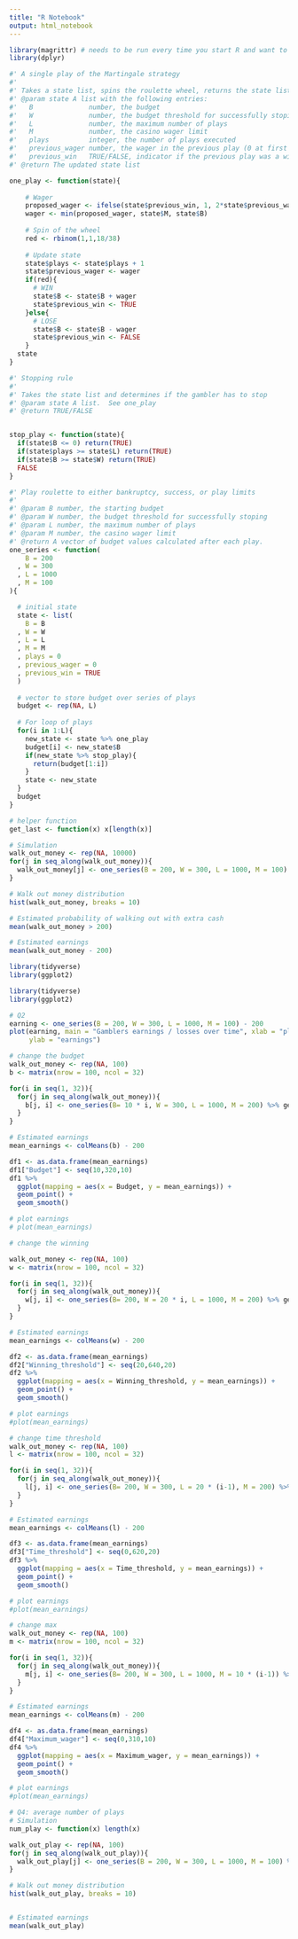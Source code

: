 ```yaml
---
title: "R Notebook"
output: html_notebook
---
```


```r
library(magrittr) # needs to be run every time you start R and want to use %>%
library(dplyr)
```

```r
#' A single play of the Martingale strategy
#'
#' Takes a state list, spins the roulette wheel, returns the state list with updated values (for example, budget, plays, etc)
#' @param state A list with the following entries: 
#'   B              number, the budget
#'   W              number, the budget threshold for successfully stoping
#'   L              number, the maximum number of plays 
#'   M              number, the casino wager limit
#'   plays          integer, the number of plays executed
#'   previous_wager number, the wager in the previous play (0 at first play)
#'   previous_win   TRUE/FALSE, indicator if the previous play was a win (TRUE at first play)
#' @return The updated state list
```



```r
one_play <- function(state){
  
    # Wager
    proposed_wager <- ifelse(state$previous_win, 1, 2*state$previous_wager)
    wager <- min(proposed_wager, state$M, state$B)
    
    # Spin of the wheel
    red <- rbinom(1,1,18/38)
    
    # Update state
    state$plays <- state$plays + 1
    state$previous_wager <- wager
    if(red){
      # WIN
      state$B <- state$B + wager
      state$previous_win <- TRUE
    }else{
      # LOSE
      state$B <- state$B - wager
      state$previous_win <- FALSE
    }
  state
}
```


```r
#' Stopping rule
#'
#' Takes the state list and determines if the gambler has to stop
#' @param state A list.  See one_play
#' @return TRUE/FALSE


stop_play <- function(state){
  if(state$B <= 0) return(TRUE)
  if(state$plays >= state$L) return(TRUE)
  if(state$B >= state$W) return(TRUE)
  FALSE
}
```


```r
#' Play roulette to either bankruptcy, success, or play limits
#'
#' @param B number, the starting budget
#' @param W number, the budget threshold for successfully stoping
#' @param L number, the maximum number of plays 
#' @param M number, the casino wager limit
#' @return A vector of budget values calculated after each play.
one_series <- function(
    B = 200
  , W = 300
  , L = 1000
  , M = 100
){

  # initial state
  state <- list(
    B = B
  , W = W
  , L = L
  , M = M
  , plays = 0
  , previous_wager = 0
  , previous_win = TRUE
  )
  
  # vector to store budget over series of plays
  budget <- rep(NA, L)
  
  # For loop of plays
  for(i in 1:L){
    new_state <- state %>% one_play
    budget[i] <- new_state$B
    if(new_state %>% stop_play){
      return(budget[1:i])
    }
    state <- new_state
  }
  budget    
}

# helper function
get_last <- function(x) x[length(x)] 

```


```r
# Simulation
walk_out_money <- rep(NA, 10000)
for(j in seq_along(walk_out_money)){
  walk_out_money[j] <- one_series(B = 200, W = 300, L = 1000, M = 100) %>% get_last
}

# Walk out money distribution
hist(walk_out_money, breaks = 10)

# Estimated probability of walking out with extra cash
mean(walk_out_money > 200)

# Estimated earnings
mean(walk_out_money - 200)
```
```r
library(tidyverse)
library(ggplot2)
```

```r
library(tidyverse)
library(ggplot2)
```



```r
# Q2
earning <- one_series(B = 200, W = 300, L = 1000, M = 100) - 200
plot(earning, main = "Gamblers earnings / losses over time", xlab = "play number", 
     ylab = "earnings")
```

```r
# change the budget
walk_out_money <- rep(NA, 100)
b <- matrix(nrow = 100, ncol = 32)

for(i in seq(1, 32)){
  for(j in seq_along(walk_out_money)){
    b[j, i] <- one_series(B= 10 * i, W = 300, L = 1000, M = 200) %>% get_last
  }
}

# Estimated earnings
mean_earnings <- colMeans(b) - 200

df1 <- as.data.frame(mean_earnings)
df1["Budget"] <- seq(10,320,10)
df1 %>%
  ggplot(mapping = aes(x = Budget, y = mean_earnings)) +
  geom_point() +
  geom_smooth()

# plot earnings
# plot(mean_earnings)

```

```r
# change the winning

walk_out_money <- rep(NA, 100)
w <- matrix(nrow = 100, ncol = 32)

for(i in seq(1, 32)){
  for(j in seq_along(walk_out_money)){
    w[j, i] <- one_series(B= 200, W = 20 * i, L = 1000, M = 200) %>% get_last
  }
}

# Estimated earnings
mean_earnings <- colMeans(w) - 200

df2 <- as.data.frame(mean_earnings)
df2["Winning_threshold"] <- seq(20,640,20)
df2 %>%
  ggplot(mapping = aes(x = Winning_threshold, y = mean_earnings)) +
  geom_point() +
  geom_smooth()

# plot earnings
#plot(mean_earnings)
```


```r
# change time threshold
walk_out_money <- rep(NA, 100)
l <- matrix(nrow = 100, ncol = 32)

for(i in seq(1, 32)){
  for(j in seq_along(walk_out_money)){
    l[j, i] <- one_series(B= 200, W = 300, L = 20 * (i-1), M = 200) %>% get_last
  }
}

# Estimated earnings
mean_earnings <- colMeans(l) - 200

df3 <- as.data.frame(mean_earnings)
df3["Time_threshold"] <- seq(0,620,20)
df3 %>%
  ggplot(mapping = aes(x = Time_threshold, y = mean_earnings)) +
  geom_point() +
  geom_smooth()

# plot earnings
#plot(mean_earnings)
```

```r
# change max
walk_out_money <- rep(NA, 100)
m <- matrix(nrow = 100, ncol = 32)

for(i in seq(1, 32)){
  for(j in seq_along(walk_out_money)){
    m[j, i] <- one_series(B= 200, W = 300, L = 1000, M = 10 * (i-1)) %>% get_last
  }
}

# Estimated earnings
mean_earnings <- colMeans(m) - 200

df4 <- as.data.frame(mean_earnings)
df4["Maximum_wager"] <- seq(0,310,10)
df4 %>%
  ggplot(mapping = aes(x = Maximum_wager, y = mean_earnings)) +
  geom_point() +
  geom_smooth()

# plot earnings
#plot(mean_earnings)
```









```r
# Q4: average number of plays
# Simulation
num_play <- function(x) length(x) 

walk_out_play <- rep(NA, 100)
for(j in seq_along(walk_out_play)){
  walk_out_play[j] <- one_series(B = 200, W = 300, L = 1000, M = 100) %>% num_play
}

# Walk out money distribution
hist(walk_out_play, breaks = 10)


# Estimated earnings
mean(walk_out_play)
```
